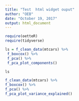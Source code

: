 ```yaml
---
title: "Test  html widget ouput"
author: "OEB"
date: "October 19, 2017"
output: html_document
---
```


```r
require(oetteR)
require(tidyverse)

ls = f_clean_data(mtcars) %>%
 f_boxcox() %>%
 f_pca() %>%
 f_pca_plot_components()

ls
```


```r

f_clean_data(mtcars) %>%
f_boxcox() %>%
f_pca() %>%
f_pca_plot_variance_explained()

```

